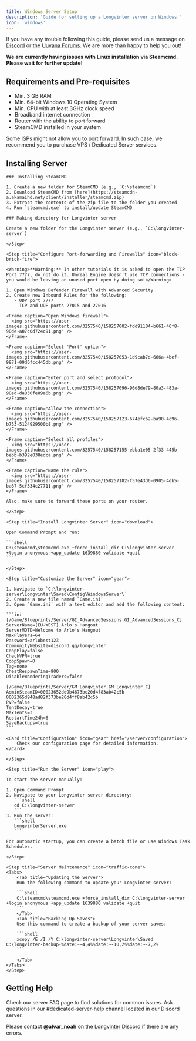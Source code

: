 ```yaml
---
title: Windows Server Setup
description: 'Guide for setting up a Longvinter server on Windows.'
icon: 'windows'
---
```


<Note>If you have any trouble following this guide, please send us a message on [Discord](https://discord.gg/longvinter) or the [Uuvana Forums](https://forum.uuvana.com/t/longvinter-questions-and-help). We are more than happy to help you out!</Note>

<Warning>**We are currently having issues with Linux installation via Steamcmd. Please wait for further update!**</Warning>

## Requirements and Pre-requisites

- Min. 3 GB RAM
- Min. 64-bit Windows 10 Operating System
- Min. CPU with at least 3GHz clock speed
- Broadband internet connection
- Router with the ability to port forward
- SteamCMD installed in your system

<Warning>Some ISPs might not allow you to port forward. In such case, we recommend you to purchase VPS / Dedicated Server services.</Warning>

## Installing Server

<Steps>
    <Step title="System Setup" icon="user-plus">
    
    ### Installing SteamCMD
    
    1. Create a new folder for SteamCMD (e.g., `C:\steamcmd`)
    2. Download SteamCMD from [here](https://steamcdn-a.akamaihd.net/client/installer/steamcmd.zip)
    3. Extract the contents of the zip file to the folder you created
    4. Run `steamcmd.exe` to install/update SteamCMD

    ### Making directory for Longvinter server
    
    Create a new folder for the Longvinter server (e.g., `C:\longvinter-server`)
    
    </Step>

    <Step title="Configure Port-forwarding and Firewalls" icon="block-brick-fire">

    <Warning>**Warning:** In other tutorials it is asked to open the TCP Port 7777, do not do it. Unreal Engine doesn't use TCP connections - you would be leaving an unused port open by doing so!</Warning>

    1. Open Windows Defender Firewall with Advanced Security
    2. Create new Inbound Rules for the following:
       - UDP port 7777
       - TCP and UDP ports 27015 and 27016

    <Frame caption="Open Windows firewall">
      <img src="https://user-images.githubusercontent.com/3257540/158257002-fdd91104-b661-46f8-90de-a07c0d724c91.png" />
    </Frame>

    <Frame caption="Select 'Port' option">
      <img src="https://user-images.githubusercontent.com/3257540/158257053-1d9cab7d-666a-4bef-9871-09d6fcc445db.png" />
    </Frame>

    <Frame caption="Enter port and select protocol">
      <img src="https://user-images.githubusercontent.com/3257540/158257096-96d8de79-80a3-483a-98ed-da830fe89a6b.png" />
    </Frame>

    <Frame caption="Allow the connection">
      <img src="https://user-images.githubusercontent.com/3257540/158257123-674efc62-ba90-4c96-b753-5124929500b8.png" />
    </Frame>

    <Frame caption="Select all profiles">
      <img src="https://user-images.githubusercontent.com/3257540/158257155-ebba1e05-2f33-445b-bebb-b392e038edca.png" />
    </Frame>

    <Frame caption="Name the rule">
      <img src="https://user-images.githubusercontent.com/3257540/158257182-f57e43d6-0905-4db5-ba67-5cf334c27711.png" />
    </Frame>
    
    Also, make sure to forward these ports on your router.

    </Step>

    <Step title="Install Longvinter Server" icon="download">

    Open Command Prompt and run:

    ```shell
    C:\steamcmd\steamcmd.exe +force_install_dir C:\longvinter-server +login anonymous +app_update 1639880 validate +quit
    ```

    </Step>

    <Step title="Customize the Server" icon="gear">

    1. Navigate to `C:\longvinter-server\Longvinter\Saved\Config\WindowsServer\`
    2. Create a new file named `Game.ini`
    3. Open `Game.ini` with a text editor and add the following content:

    ```ini
    [/Game/Blueprints/Server/GI_AdvancedSessions.GI_AdvancedSessions_C]
    ServerName=[EU-WEST] Arlo's Hangout
    ServerMOTD=Welcome to Arlo's Hangout
    MaxPlayers=64
    Password=arlobest123
    CommunityWebsite=discord.gg/longvinter
    CoopPlay=false
    CheckVPN=true
    CoopSpawn=0
    Tag=none
    ChestRespawnTime=900
    DisableWanderingTraders=false

    [/Game/Blueprints/Server/GM_Longvinter.GM_Longvinter_C]
    AdminSteamID=00023652dd9b4673be20d4f83ab42c5b 0002365d948ad82f373be20d4ff8ab42c5b
    PVP=false
    TentDecay=true
    MaxTents=3
    RestartTime24h=6
    SaveBackups=true
    ```

    <Card title="Configuration" icon="gear" href="/server/configuration">
        Check our configuration page for detailed information.
    </Card>

    </Step>

    <Step title="Run the Server" icon="play">
    
    To start the server manually:

    1. Open Command Prompt
    2. Navigate to your Longvinter server directory:
       ```shell
       cd C:\longvinter-server
       ```
    3. Run the server:
       ```shell
       LongvinterServer.exe
       ```

    For automatic startup, you can create a batch file or use Windows Task Scheduler.

    </Step>

    <Step title="Server Maintenance" icon="traffic-cone">
    <Tabs>
        <Tab title="Updating the Server">
        Run the following command to update your Longvinter server:

        ```shell
        C:\steamcmd\steamcmd.exe +force_install_dir C:\longvinter-server +login anonymous +app_update 1639880 validate +quit
        ```
        </Tab>
        <Tab title="Backing Up Saves">
        Use this command to create a backup of your server saves:

        ```shell
        xcopy /E /I /Y C:\longvinter-server\Longvinter\Saved C:\longvinter-backup-%date:~-4,4%%date:~-10,2%%date:~-7,2%
        ```
        
        </Tab>
    </Tabs>
    </Step>
</Steps>

## Getting Help

<CardGroup cols={2}>
  <Card title="FAQ" icon="question" href="/server/faq">
    Check our server FAQ page to find solutions for common issues.
  </Card>
  <Card title="Discord" icon="discord" href="https://discord.gg/longvinter">
    Ask questions in our #dedicated-server-help channel located in our Discord server.
  </Card>
</CardGroup>

<Tip>Please contact **@alvar_noah** on the [Longvinter Discord](https://discord.gg/longvinter) if there are any errors.</Tip>
